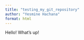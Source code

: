 ```yaml
---
title: "testing_my_git_repository"
author: "Yesmine Hachana"
format: html
---
```


Hello!
What's up!
